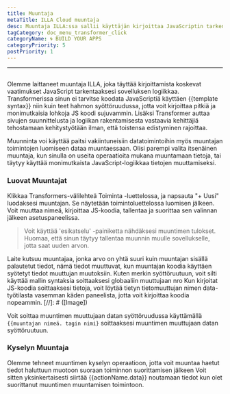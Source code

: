 ```yaml
---
title: Muuntaja
metaTitle: ILLA Cloud muuntaja
desc: Muuntaja ILLA:ssa sallii käyttäjän kirjoittaa JavaScriptin tarkentamaan sovelluksen logiikkaa
tagCategory: doc_menu_transformer_click
categoryName: 🌀 BUILD YOUR APPS
categoryPriority: 5
postPriority: 1
---
```


* * *

## <Heading hidden>Muuntaja</Heading>

Olemme laittaneet muuntaja ILLA, joka täyttää kirjoittamista koskevat vaatimukset JavaScript tarkentaaksesi sovelluksen logiikkaa. Transformerissa sinun ei tarvitse koodata JavaScriptiä käyttäen {{template syntax}} niin kuin teet hahmon syöttöruudussa, jotta voit kirjoittaa pitkiä ja monimutkaisia lohkoja JS koodi sujuvammin. Lisäksi Transformer auttaa sivujen suunnittelusta ja logiikan rakentamisesta vastaavia kehittäjiä tehostamaan kehitystyötään ilman, että toistensa edistyminen rajoittaa.

Muunninta voi käyttää paitsi vakiintuneisiin datatoimintoihin myös muuntajan toimintojen luomiseen dataa muuntaessaan. Olisi parempi valita itsenäinen muuntaja, kun sinulla on useita operaatioita mukana muuntamaan tietoja, tai täytyy käyttää monimutkaista JavaScript-logiikkaa tietojen muuttamiseksi.

### Luovat Muuntajat

Klikkaa Transformers-välilehteä Toiminta -luettelossa, ja napsauta "+ Uusi" luodaksesi muuntajan. Se näytetään toimintoluettelossa luomisen jälkeen. Voit muuttaa nimeä, kirjoittaa JS-koodia, tallentaa ja suorittaa sen valinnan jälkeen asetuspaneelissa.

> Voit käyttää 'esikatselu' -painiketta nähdäksesi muuntimen tulokset. Huomaa, että sinun täytyy tallentaa muunnin muulle sovellukselle, jotta saat uuden arvon.

Laite kutsuu muuntajaa, jonka arvo on yhtä suuri kuin muuntajan sisällä palautetut tiedot, nämä tiedot muuttuvat, kun muuntajan koodia käyttäen syötetyt tiedot muuttujan muutoksiin. Kuten merkin syöttöruutuun, voit silti käyttää mallin syntaksia soittaaksesi globaaliin muuttujaan nro Kun kirjoitat JS-koodia soittaaksesi tietoja, voit löytää tietyn tietomuuttujan nimen data-työtilasta vasemman käden paneelista, jotta voit kirjoittaa koodia nopeammin.
[//]\: # ([Image])

Voit soittaa muuntimen muuttujaan datan syöttöruudussa käyttämällä `{{muuntajan nimeä. tagin nimi}` soittaaksesi muuntimen muuttujaan datan syöttöruutuun.

### Kyselyn Muuntaja

Olemme tehneet muuntimen kyselyn operaatioon, jotta voit muuntaa haetut tiedot haluttuun muotoon suoraan toiminnon suorittamisen jälkeen Voit sitten yksinkertaisesti siirtää {{actionName.data}} noutamaan tiedot kun olet suorittanut muuntimen muuntamisen toimintoon.
